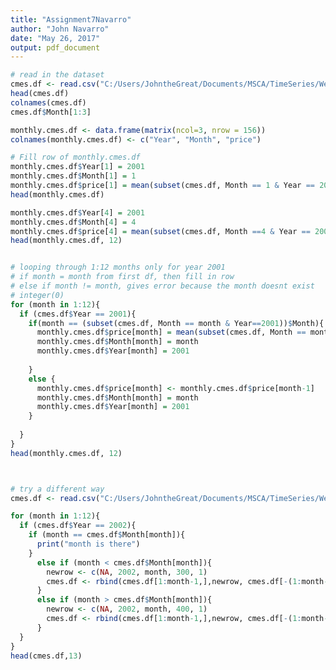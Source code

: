 ```yaml
---
title: "Assignment7Navarro"
author: "John Navarro"
date: "May 26, 2017"
output: pdf_document
---
```


```r
# read in the dataset
cmes.df <- read.csv("C:/Users/JohntheGreat/Documents/MSCA/TimeSeries/Week7_StateSpace_VARMA/cmeS.csv", header=TRUE, sep=",")
head(cmes.df)
colnames(cmes.df)
cmes.df$Month[1:3]

monthly.cmes.df <- data.frame(matrix(ncol=3, nrow = 156))
colnames(monthly.cmes.df) <- c("Year", "Month", "price")

# Fill row of monthly.cmes.df
monthly.cmes.df$Year[1] = 2001
monthly.cmes.df$Month[1] = 1 
monthly.cmes.df$price[1] = mean(subset(cmes.df, Month == 1 & Year == 2001)$price)
head(monthly.cmes.df)

monthly.cmes.df$Year[4] = 2001
monthly.cmes.df$Month[4] = 4 
monthly.cmes.df$price[4] = mean(subset(cmes.df, Month ==4 & Year == 2001)$price)
head(monthly.cmes.df, 12)


# looping through 1:12 months only for year 2001
# if month = month from first df, then fill in row
# else if month != month, gives error because the month doesnt exist
# integer(0)
for (month in 1:12){
  if (cmes.df$Year == 2001){
    if(month == (subset(cmes.df, Month == month & Year==2001))$Month){
      monthly.cmes.df$price[month] = mean(subset(cmes.df, Month == month & Year == 2001)$price)
      monthly.cmes.df$Month[month] = month
      monthly.cmes.df$Year[month] = 2001
    
    }
    else {
      monthly.cmes.df$price[month] <- monthly.cmes.df$price[month-1]
      monthly.cmes.df$Month[month] = month
      monthly.cmes.df$Year[month] = 2001
    }
    
  }  
}
head(monthly.cmes.df, 12)



# try a different way
cmes.df <- read.csv("C:/Users/JohntheGreat/Documents/MSCA/TimeSeries/Week7_StateSpace_VARMA/cmeS.csv", header=TRUE, sep=",")

for (month in 1:12){
  if (cmes.df$Year == 2002){
    if (month == cmes.df$Month[month]){
      print("month is there")
    }
      else if (month < cmes.df$Month[month]){
        newrow <- c(NA, 2002, month, 300, 1)
        cmes.df <- rbind(cmes.df[1:month-1,],newrow, cmes.df[-(1:month-1),])
      }
      else if (month > cmes.df$Month[month]){
        newrow <- c(NA, 2002, month, 400, 1)
        cmes.df <- rbind(cmes.df[1:month-1,],newrow, cmes.df[-(1:month-1),])
      }
  }
}
head(cmes.df,13)
```

